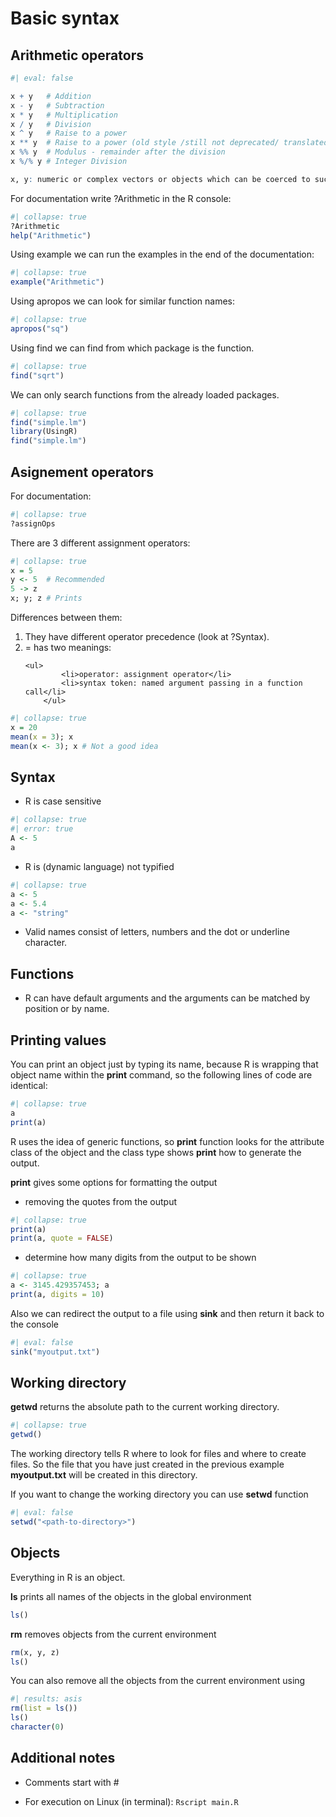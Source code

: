 # Basic syntax

## Arithmetic operators

```r
#| eval: false

x + y   # Addition
x - y   # Subtraction
x * y   # Multiplication
x / y   # Division
x ^ y   # Raise to a power
x ** y  # Raise to a power (old style /still not deprecated/ translated to ^ in the parser.)
x %% y  # Modulus - remainder after the division
x %/% y # Integer Division

x, y: numeric or complex vectors or objects which can be coerced to such, or other objects for which methods have been written.
```

For documentation write ?Arithmetic in the R console:
```r
#| collapse: true
?Arithmetic
help("Arithmetic")
```

Using example we can run the examples in the end of the documentation:
```r
#| collapse: true
example("Arithmetic")
```

Using apropos we can look for similar function names:
```r
#| collapse: true
apropos("sq")
```

Using find we can find from which package is the function.
```r
#| collapse: true
find("sqrt")
```

We can only search functions from the already loaded packages.
```r
#| collapse: true
find("simple.lm")
library(UsingR)
find("simple.lm")
```

## Asignement operators
For documentation:
```r
#| collapse: true
?assignOps
```

There are 3 different assignment operators:
```r
#| collapse: true
x = 5
y <- 5  # Recommended
5 -> z
x; y; z # Prints
```

Differences between them:
<ol>
    <li>They have different operator precedence (look at ?Syntax).</li>
    <li>= has two meanings:</li>
        <ul>
            <li>operator: assignment operator</li>
            <li>syntax token: named argument passing in a function call</li>
        </ul>
</ol>

```r
#| collapse: true
x = 20
mean(x = 3); x
mean(x <- 3); x # Not a good idea
```

## Syntax
- R is case sensitive
```r
#| collapse: true
#| error: true
A <- 5
a
```

- R is (dynamic language) not typified
```r
#| collapse: true
a <- 5
a <- 5.4
a <- "string"
```

- Valid names consist of letters, numbers and the dot or underline character.

## Functions
- R can have default arguments and the arguments can be matched by position or by name.

## Printing values

You can print an object just by typing its name, because R is wrapping that object name within the **print** command, so the following lines of code are identical:

```r
#| collapse: true
a
print(a)
```

R uses the idea of generic functions, so **print** function looks for the attribute class of the object and the class type shows **print** how to generate the output.

**print** gives some options for formatting the output

- removing the quotes from the output

```r
#| collapse: true
print(a)
print(a, quote = FALSE)
```

- determine how many digits from the output to be shown

```r
#| collapse: true
a <- 3145.429357453; a
print(a, digits = 10)
```

Also we can redirect the output to a file using **sink** and then return it back to the console

```r
#| eval: false
sink("myoutput.txt")
```

## Working directory
**getwd** returns the absolute path to the current working directory.

```r
#| collapse: true
getwd()
```

The working directory tells R where to look for files and where to create files. So the file that you have just created in the previous example **myoutput.txt** will be created in this directory.

If you want to change the working directory you can use **setwd** function
```r
#| eval: false
setwd("<path-to-directory>")
```

## Objects
Everything in R is an object.

**ls** prints all names of the objects in the global environment

```r
ls()
```

**rm** removes objects from the current environment

```r
rm(x, y, z)
ls()
```

You can also remove all the objects from the current environment using

```r
#| results: asis
rm(list = ls())
ls()
character(0)
```

## Additional notes

- Comments start with #

- For execution on Linux (in terminal):
    ```
        Rscript main.R
    ```
